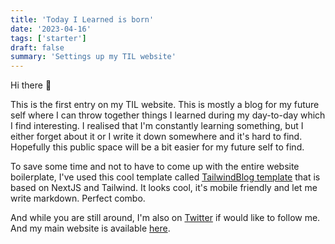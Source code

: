 ```yaml
---
title: 'Today I Learned is born'
date: '2023-04-16'
tags: ['starter']
draft: false
summary: 'Settings up my TIL website'
---
```


Hi there 👋

This is the first entry on my TIL website. This is mostly a blog for my future self
where I can throw together things I learned during my day-to-day which I find
interesting. I realised that I'm constantly learning something, but I either forget
about it or I write it down somewhere and it's hard to find. Hopefully this public
space will be a bit easier for my future self to find.

To save some time and not to have to come up with the entire website boilerplate,
I've used this cool template called [TailwindBlog template](https://github.com/timlrx/tailwind-nextjs-starter-blog)
that is based on NextJS and Tailwind. It looks cool, it's mobile friendly and
let me write markdown. Perfect combo.

And while you are still around, I'm also on [Twitter](https://twitter.com/bpaulino0) if would like
to follow me. And my main website is available [here](https://bpaulino.com).
